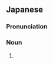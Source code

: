 ==Japanese==
{{ja-kanjitab|こ|ま|い|yomi=y}}
{{ateji|sort=こまい|c=y}}

===Pronunciation===
{{ja-pron|こまい|y=y|acc=0}}

===Noun===
{{ja-noun|こまい|コマイ}}

# {{altspell|lang=ja|氷下魚||[[saffron]] [[cod]]}}